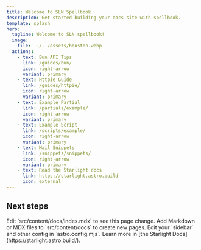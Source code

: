 ```yaml
---
title: Welcome to SLN Spellbook
description: Get started building your docs site with spellbook.
template: splash
hero:
  tagline: Welcome to SLN spellbook!
  image:
    file: ../../assets/houston.webp
  actions:
    - text: Bun API Tips
      link: /guides/bun/
      icon: right-arrow
      variant: primary
    - text: Httpie Guide
      link: /guides/httpie/
      icon: right-arrow
      variant: primary
    - text: Example Partial
      link: /partials/example/
      icon: right-arrow
      variant: primary
    - text: Example Script
      link: /scripts/example/
      icon: right-arrow
      variant: primary
    - text: Mail Snippets
      link: /snippets/snippets/
      icon: right-arrow
      variant: primary
    - text: Read the Starlight docs
      link: https://starlight.astro.build
      icon: external
---
```



## Next steps

<CardGrid stagger>
	<Card title="Update content" icon="pencil">
		Edit `src/content/docs/index.mdx` to see this page change.
	</Card>
	<Card title="Add new content" icon="add-document">
		Add Markdown or MDX files to `src/content/docs` to create new pages.
	</Card>
	<Card title="Configure your site" icon="setting">
		Edit your `sidebar` and other config in `astro.config.mjs`.
	</Card>
	<Card title="Read the docs" icon="open-book">
		Learn more in [the Starlight Docs](https://starlight.astro.build/).
	</Card>
</CardGrid>
